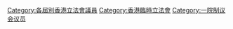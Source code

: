 [[Category:各屆別香港立法會議員|Category:各屆別香港立法會議員]]
[[Category:香港臨時立法會|Category:香港臨時立法會]]
[[Category:一院制议会议员|Category:一院制议会议员]]